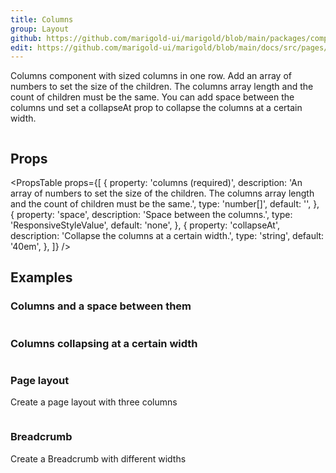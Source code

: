 ```yaml
---
title: Columns
group: Layout
github: https://github.com/marigold-ui/marigold/blob/main/packages/components/src/Columns/Columns.tsx
edit: https://github.com/marigold-ui/marigold/blob/main/docs/src/pages/components/columns.mdx
---
```


Columns component with sized columns in one row. Add an array of numbers to set the size of the children. The columns array length and the count of children must be the same. You can add space between the columns und set a collapseAt prop to collapse the columns at a certain width.

```tsx preview file=components/Columns/basic-columns.demo.tsx

```

## Props

<PropsTable
  props={[
    {
      property: 'columns (required)',
      description:
        'An array of numbers to set the size of the children. The columns array length and the count of children must be the same.',
      type: 'number[]',
      default: '',
    },
    {
      property: 'space',
      description: 'Space between the columns.',
      type: 'ResponsiveStyleValue<string>',
      default: 'none',
    },
    {
      property: 'collapseAt',
      description: 'Collapse the columns at a certain width.',
      type: 'string',
      default: '40em',
    },
  ]}
/>

## Examples

### Columns and a space between them

```tsx preview file=components/Columns/space-columns.demo.tsx

```

### Columns collapsing at a certain width

```tsx preview file=components/Columns/collapse-columns.demo.tsx

```

### Page layout

Create a page layout with three columns

```tsx preview file=components/Columns/layout-columns.demo.tsx

```

### Breadcrumb

Create a Breadcrumb with different widths

```tsx preview file=components/Columns/breadcrumb-columns.demo.tsx

```
